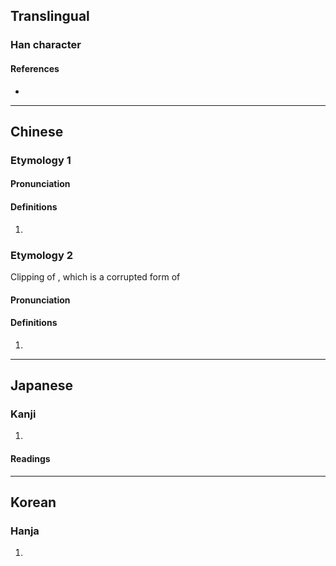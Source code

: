 {{also|其|元}}
{{character info}}
<!-- may be replaced by zh-forms -->
==Translingual==

===Han character===
{{Han char|rn=7|rad=二|as=02|sn=4|four=10221|canj=MML|ids=⿱一丌}}

====References====
* {{Han ref|kx=0086.100|dkj=00256|dj=0178.030|hdz=10010.030|uh=4E93|ud=20115|bh=C951|bd=51537}}

----

==Chinese==
{{zh-forms}}

===Etymology 1===
====Pronunciation====
{{zh-pron
|m=qí
}}

====Definitions====
{{zh-hanzi}}

# {{zh-alt-form|其}}

===Etymology 2===
Clipping of {{zh-l|亓官}}, which is a corrupted form of {{zh-l|笄官|an ancient official position}}<!--https://www.zhihu.com/question/20799328-->
====Pronunciation====
{{zh-pron
|m=qí
|cat=pn
}}

====Definitions====
{{zh-hanzi}}

# {{surname|zh}}

----

==Japanese==

===Kanji===
{{ja-kanji|grade=|rs=二02}}

# {{alternative form of|ja|其}}

====Readings====
{{ja-readings
|goon=ぎ
|kanon=き
}}

----

==Korean==

===Hanja===
{{ko-hanja|hangeul=기|rv=gi|mr=ki}}

# {{rfdef|ko|sort=二02}}